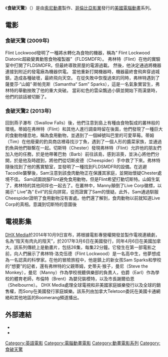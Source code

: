 {{noteTA
|G1=Sony
|G2=Sony Pictures Animation
|G3=Movie
|G4=Show
}}
{{Infobox media franchise
|title = 食破天驚<br /><small>{{lang|en|''-{Cloudy with a Chance of Meatballs}-''}}</small>
|image = Cloudy with a Chance of Meatballs (film) logo.svg
|owner = {{plainlist|
* [[索尼動畫|索尼動畫]]
* [[電腦動畫|電腦動畫]]
}}
|films = {{plainlist|
* [[食破天驚|食破天驚]]（2009年）
* [[食破天驚2|食破天驚2]]（2013年）
}}
|tv = {{link-en|食破天驚 (電視劇)|Cloudy with a Chance of Meatballs (TV series)|食破天驚}}（2017–迄今）
}}

《'''食破天驚'''》（{{lang-en|''-{Cloudy with a Chance of Meatballs}-''}}）是由[[索尼動畫|索尼動畫]]製作、[[哥倫比亞影業|哥倫比亞影業]]發行的[[美國|美國]][[電腦動畫|電腦動畫]]系列。

== 電影 ==
===食破天驚 (2009年)===
{{main|食破天驚}}

Flint Lockwood發明了一種將水轉化為食物的機器，稱為“ Flint Lockwood Diatonic超級變異動態食物複製器”（FLDSMDFR）。 弗林特（Flint）在他的實驗室中打開了FLDSMDFR，但最終導致房屋的電源過載。 然後，他決定通過將機器連接到附近的發電廠為機器供電。 當他重新打開機器時，機器最終會飛奔穿過城鎮，造成各種破壞，最終飛向天空。 在從失敗中恢復過來的同時，弗林特遇到了薩曼莎·“山姆”·斯帕克斯（Samantha“ Sam” Sparks），這是一名氣象實習生，弗林特的舉動挫敗了他的重大突破。 當彩虹色的雲朵飄過小鎮並開始下雨漢堡時，他們的談話被切斷了。

===食破天驚2 (2013年)===
{{main|食破天驚2}}

回到燕子瀑布（Swallow Falls）後，他們注意到島上有種由食物製成的叢林般的環境。蒂姆在弗林特（Flint）和其他人進行調查時留在後面，他們發現了一種巨大的食動物棲息地，稱為食用動物，並遇到了一個綽號叫巴里的可愛草莓。蒂姆（Tim）在他廢棄的釣具商店裡尋找沙丁魚，遇到了一個人形的醬菜家族，並通過釣魚與他們聯繫在一起。切斯特（Chester）發現弗林特（Flint）允許他的朋友們加入他的任務，於是他帶著巴勃（Barb）前往該島，感到沮喪，並決心將他們分開，於是他及時趕到，將他們從切斯皮德（Cheespider）手中救了下來。弗林特隨後找到了他的舊實驗室，並發明了一種找到FLDSMDFR的設備。在逃避Tacodile襲擊後，Sam注意到該食肉動物正在保護其家庭，並開始懷疑Chester處境不佳。 Sam試圖說服Flint避免食用動物，但是Flint希望打動切斯特。山姆生氣了，弗林特的其他同伴也一起去了。在叢林中，Manny顛倒了Live Corp徽標，以揭示“ Live”為“ Evil”的反向拼寫，從而證實了Sam的懷疑。此外，Sam通過馴服Cheespider證明了食用動物沒有害處。他們還了解到，食肉動物以前就知道Live Corp的真相。意識到切斯特的意圖後

== 電視影集 ==
{{main|食破天驚 (電視劇)}}

[[DHX_Media|DHX Media]]於2014年10月9日宣布，將根據電影專營權開發並製作電視連續劇，名為“陰天有肉丸的陰天”，於2017年3月6日在美國發行，同年4月6日在美國加拿大。該系列傳統上是動畫片，包括26集，每集22分鐘。它發生在第一部電影之前，向人們展示了弗林特·洛克伍德（Flint Lockwood）是一名高中生，他夢想成為一名認真的科學家。在他的冒險旅程中，他是鎮上的新女孩Sam Sparks和學校的“想要”的記者，還有弗林特的父親蒂姆，史蒂夫·猴子，曼尼（Steve the Monkey），曼尼（Manny）作為學校視聽俱樂部的負責人，伯爵（Earl）作為學校的體育老師，布倫特（Brent）為嬰兒裝模特，以及市長謝爾伯恩（Shelbourne）。 DHX Media處理全球電視和非美國家庭娛樂發行以及全球的銷售權，而Sony在美國發行家庭娛樂。該系列由加拿大Teletoon委託在美國卡通網絡和其他地區的Boomerang頻道播出。

== 外部連結 ==
* {{imdb title|0844471|食破天驚}}
* {{IMDb title|1985966|食破天驚2}}
{{食破天驚}}
{{索尼動畫}}
{{DEFAULTSORT:Cloudy with a Chance of Meatballs (franchise)}}
[[Category:英語電影|Category:英語電影]]
[[Category:電腦動畫電影|Category:電腦動畫電影]]
[[Category:動畫電影系列|Category:動畫電影系列]]
[[Category:食破天驚|Category:食破天驚]]